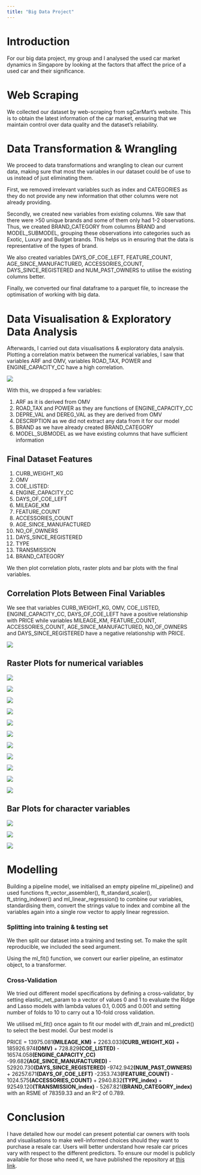```yaml
---
title: "Big Data Project"
---
```


# Introduction

For our big data project, my group and I analysed the used car market dynamics in Singapore by looking at the factors that affect the price of a used car and their significance.

# Web Scraping

We collected our dataset by web-scraping from sgCarMart's website. This is to obtain the latest information of the car market, ensuring that we maintain control over data quality and the dataset's reliability.

# Data Transformation & Wrangling

We proceed to data transformations and wrangling to clean our current data, making sure that most the variables in our dataset could be of use to us instead of just eliminating them.

First, we removed irrelevant variables such as index and CATEGORIES as they do not provide any new information that other columns were not already providing.

Secondly, we created new variables from existing columns. We saw that there were \>50 unique brands and some of them only had 1-2 observations. Thus, we created BRAND_CATEGORY from columns BRAND and MODEL_SUBMODEL, grouping these observations into categories such as Exotic, Luxury and Budget brands. This helps us in ensuring that the data is representative of the types of brand.

We also created variables DAYS_OF_COE_LEFT, FEATURE_COUNT, AGE_SINCE_MANUFACTURED, ACCESSORIES_COUNT, DAYS_SINCE_REGISTERED and NUM_PAST_OWNERS to utilise the existing columns better.

Finally, we converted our final dataframe to a parquet file, to increase the optimisation of working with big data.

# Data Visualisation & Exploratory Data Analysis

Afterwards, I carried out data visualisations & exploratory data analysis. Plotting a correlation matrix between the numerical variables, I saw that variables ARF and OMV, variables ROAD_TAX, POWER and ENGINE_CAPACITY_CC have a high correlation.

![](FIRSTPLOT.png)

With this, we dropped a few variables:

1.  ARF as it is derived from OMV
2.  ROAD_TAX and POWER as they are functions of ENGINE_CAPACITY_CC
3.  DEPRE_VAL and DEREG_VAL as they are derived from OMV
4.  DESCRIPTION as we did not extract any data from it for our model
5.  BRAND as we have already created BRAND_CATEGORY
6.  MODEL_SUBMODEL as we have existing columns that have sufficient information

## Final Dataset Features

1.  CURB_WEIGHT_KG
2.  OMV
3.  COE_LISTED:
4.  ENGINE_CAPACITY_CC
5.  DAYS_OF_COE_LEFT
6.  MILEAGE_KM
7.  FEATURE_COUNT
8.  ACCESSORIES_COUNT
9.  AGE_SINCE_MANUFACTURED
10. NO_OF_OWNERS
11. DAYS_SINCE_REGISTERED
12. TYPE
13. TRANSMISSION
14. BRAND_CATEGORY

We then plot correlation plots, raster plots and bar plots with the final variables.

## Correlation Plots Between Final Variables

We see that variables CURB_WEIGHT_KG, OMV, COE_LISTED, ENGINE_CAPACITY_CC, DAYS_OF_COE_LEFT have a positive relationship with PRICE while variables MILEAGE_KM, FEATURE_COUNT, ACCESSORIES_COUNT, AGE_SINCE_MANUFACTURED, NO_OF_OWNERS and DAYS_SINCE_REGISTERED have a negative relationship with PRICE.

![](SECOND.png)

## Raster Plots for numerical variables

![](third.png)

![](4.png)

![](5.png)

![](6.png)

![](7.png)

![](8.png)

![](9.png)

![](10.png)

![](11.png)

![](12.png)

![](13.png)

## Bar Plots for character variables

![](14.png)

![](16.png)

![](444.png)

# Modelling

Building a pipeline model, we initialised an empty pipeline ml_pipeline() and used functions ft_vector_assembler(), ft_standard_scaler(), ft_string_indexer() and ml_linear_regression() to combine our variables, standardising them, convert the strings value to index and combine all the variables again into a single row vector to apply linear regression.

### Splitting into training & testing set

We then split our dataset into a training and testing set. To make the split reproducible, we included the seed argument.

Using the ml_fit() function, we convert our earlier pipeline, an estimator object, to a transformer.

### Cross-Validation

We tried out different model specifications by defining a cross-validator, by setting elastic_net_param to a vector of values 0 and 1 to evaluate the Ridge and Lasso models with lambda values 0.1, 0.005 and 0.001 and setting number of folds to 10 to carry out a 10-fold cross validation.

We utilised ml_fit() once again to fit our model with df_train and ml_predict() to select the best model. Our best model is

PRICE = 13975.081**(MILEAGE_KM)** + 2263.033**(CURB_WEIGHT_KG)** + 185926.974**(OMV)** + 728.829**(COE_LISTED)** - 16574.058**(ENGINE_CAPACITY_CC)** -99.682**(AGE_SINCE_MANUFACTURED)** - 52920.730**(DAYS_SINCE_REGISTERED)** -9742.942**(NUM_PAST_OWNERS)** + 26257.671**(DAYS_OF_COE_LEFT)** -2353.743**(FEATURE_COUNT)** - 1024.575**(ACCESSORIES_COUNT)** + 2940.832**(TYPE_index)** + 92549.120**(TRANSMISSION_index)** - 5267.821**(BRAND_CATEGORY_index)** with an RSME of 78359.33 and an R\^2 of 0.789.

# Conclusion

I have detailed how our model can present potential car owners with tools and visualisations to make well-informed choices should they want to purchase a resale car. Users will better understand how resale car prices vary with respect to the different predictors. To ensure our model is publicly available for those who need it, we have published the repository at [this link](https://github.com/kowsiii/bigdata-resalecaresinSG).

